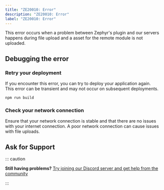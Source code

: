 ```yaml
---
title: "ZE20010: Error"
description: "ZE20010: Error"
label: "ZE20010: Error"
---
```







This error occurs when a problem between Zephyr's plugin and our servers happens during file upload and a asset for the remote module is not uploaded.

## Debugging the error

<Steps>

### Retry your deployment

If you encounter this error, you can try to deploy your application again. This error can be transient and may not occur on subsequent deployments.

```bash
npm run build
```

### Check your network connection

Ensure that your network connection is stable and that there are no issues with your internet connection. A poor network connection can cause issues with file uploads.

</Steps>

## Ask for Support

::: caution

**Still having problems?** [Try joining our Discord server and get help from the community](https://zephyr-cloud.io/discord)

:::
